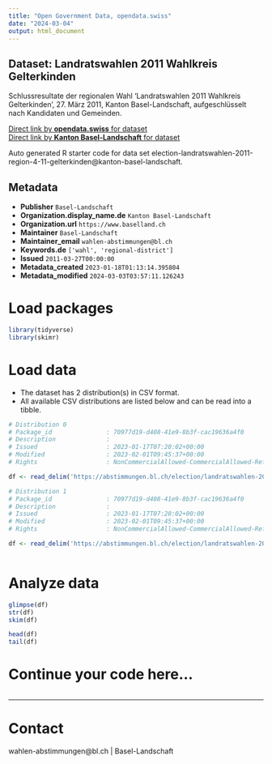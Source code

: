 ```yaml
---
title: "Open Government Data, opendata.swiss"
date: "2024-03-04"
output: html_document
---
```


## Dataset: Landratswahlen 2011 Wahlkreis Gelterkinden

Schlussresultate der regionalen Wahl 'Landratswahlen 2011 Wahlkreis Gelterkinden', 27. März 2011, Kanton Basel-Landschaft, aufgeschlüsselt nach Kandidaten und Gemeinden.

[Direct link by **opendata.swiss** for dataset](https://opendata.swiss/de/dataset/landratswahlen-2011-wahlkreis-gelterkinden)<br>
[Direct link by **Kanton Basel-Landschaft** for dataset](https://abstimmungen.bl.ch/election/landratswahlen-2011-region-4-11-gelterkinden/data)

Auto generated R starter code for data set election-landratswahlen-2011-region-4-11-gelterkinden@kanton-basel-landschaft.

## Metadata

- **Publisher** `Basel-Landschaft`
- **Organization.display_name.de** `Kanton Basel-Landschaft`
- **Organization.url** `https://www.baselland.ch`
- **Maintainer** `Basel-Landschaft`
- **Maintainer_email** `wahlen-abstimmungen@bl.ch`
- **Keywords.de** `['wahl', 'regional-district']`
- **Issued** `2011-03-27T00:00:00`
- **Metadata_created** `2023-01-18T01:13:14.395804`
- **Metadata_modified** `2024-03-03T03:57:11.126243`


# Load packages

```r

library(tidyverse)
library(skimr)

```

# Load data

-   The dataset has 2 distribution(s) in CSV format.
-   All available CSV distributions are listed below and can be read into a tibble.

```r

# Distribution 0
# Package_id               : 70977d19-d408-41e9-8b3f-cac19636a4f0
# Description              : 
# Issued                   : 2023-01-17T07:20:02+00:00
# Modified                 : 2023-02-01T09:45:37+00:00
# Rights                   : NonCommercialAllowed-CommercialAllowed-ReferenceRequired

df <- read_delim('https://abstimmungen.bl.ch/election/landratswahlen-2011-region-4-11-gelterkinden/data-parties-csv')

# Distribution 1
# Package_id               : 70977d19-d408-41e9-8b3f-cac19636a4f0
# Description              : 
# Issued                   : 2023-01-17T07:20:02+00:00
# Modified                 : 2023-02-01T09:45:37+00:00
# Rights                   : NonCommercialAllowed-CommercialAllowed-ReferenceRequired

df <- read_delim('https://abstimmungen.bl.ch/election/landratswahlen-2011-region-4-11-gelterkinden/data-csv')



```

# Analyze data

```r

glimpse(df)
str(df)
skim(df)

head(df)
tail(df)

```

# Continue your code here...

```r

```

------------------------------------------------------------------------

# Contact

wahlen-abstimmungen@bl.ch | Basel-Landschaft
